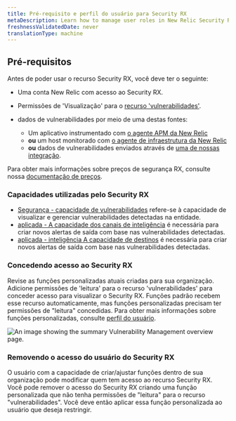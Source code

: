 ```yaml
---
title: Pré-requisito e perfil do usuário para Security RX
metaDescription: Learn how to manage user roles in New Relic Security RX.
freshnessValidatedDate: never
translationType: machine
---
```


## Pré-requisitos

Antes de poder usar o recurso Security RX, você deve ter o seguinte:

* Uma conta New Relic com acesso ao Security RX.

* Permissões de &apos;Visualização&apos; para o [recurso &apos;vulnerabilidades&apos;](/docs/accounts/accounts-billing/new-relic-one-user-management/user-permissions/#security).

* dados de vulnerabilidades por meio de uma destas fontes:

  * Um aplicativo instrumentado com [o agente APM da New Relic](/docs/apm/new-relic-apm/getting-started/introduction-apm/)
  * **ou** um host monitorado com [o agente de infraestrutura da New Relic](/docs/infrastructure/infrastructure-agent/new-relic-guided-install-overview/)
  * **ou** dados de vulnerabilidades enviados através de [uma de nossas integração](/docs/vulnerability-management/integrations/overview).

Para obter mais informações sobre preços de segurança RX, consulte nossa [documentação de preços](/docs/licenses/license-information/usage-plans/new-relic-one-usage-plan-descriptions/#list-price).

### Capacidades utilizadas pelo Security RX

* [Segurança - capacidade de vulnerabilidades](/docs/accounts/accounts-billing/new-relic-one-user-management/user-permissions/#security) refere-se à capacidade de visualizar e gerenciar vulnerabilidades detectadas na entidade.
* [aplicada - A capacidade dos canais de inteligência](/docs/accounts/accounts-billing/new-relic-one-user-management/user-permissions/#applied-intelligence) é necessária para criar novos alertas de saída com base nas vulnerabilidades detectadas.
* [aplicada - inteligência A capacidade de destinos](/docs/accounts/accounts-billing/new-relic-one-user-management/user-permissions/#applied-intelligence) é necessária para criar novos alertas de saída com base nas vulnerabilidades detectadas.

### Concedendo acesso ao Security RX

Revise as funções personalizadas atuais criadas para sua organização. Adicione permissões de &apos;leitura&apos; para o recurso &apos;vulnerabilidades&apos; para conceder acesso para visualizar o Security RX. Funções padrão recebem esse recurso automaticamente, mas funções personalizadas precisam ter permissões de &quot;leitura&quot; concedidas. Para obter mais informações sobre funções personalizadas, consulte [perfil do usuário](/docs/accounts/accounts-billing/new-relic-one-user-management/user-management-concepts/#roles).

<img title="Vulnerability Management overview" alt="An image showing the summary Vulnerability Management overview page." src="/images/vm_user_role.webp" />

### Removendo o acesso do usuário do Security RX

O usuário com a capacidade de criar/ajustar funções dentro de sua organização pode modificar quem tem acesso ao recurso Security RX. Você pode remover o acesso do Security RX criando uma função personalizada que não tenha permissões de &quot;leitura&quot; para o recurso &quot;vulnerabilidades&quot;. Você deve então aplicar essa função personalizada ao usuário que deseja restringir.